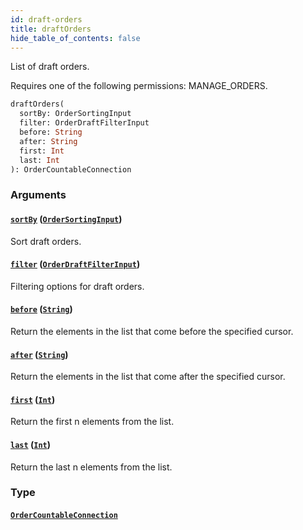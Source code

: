 ```yaml
---
id: draft-orders
title: draftOrders
hide_table_of_contents: false
---
```


List of draft orders.

Requires one of the following permissions: MANAGE_ORDERS.

```graphql
draftOrders(
  sortBy: OrderSortingInput
  filter: OrderDraftFilterInput
  before: String
  after: String
  first: Int
  last: Int
): OrderCountableConnection
```

### Arguments

#### [`sortBy`](#) ([`OrderSortingInput`](../../../developer/api-reference/inputs/order-sorting-input))

Sort draft orders.

#### [`filter`](#) ([`OrderDraftFilterInput`](../../../developer/api-reference/inputs/order-draft-filter-input))

Filtering options for draft orders.

#### [`before`](#) ([`String`](../../../developer/api-reference/scalars/string))

Return the elements in the list that come before the specified cursor.

#### [`after`](#) ([`String`](../../../developer/api-reference/scalars/string))

Return the elements in the list that come after the specified cursor.

#### [`first`](#) ([`Int`](../../../developer/api-reference/scalars/int))

Return the first n elements from the list.

#### [`last`](#) ([`Int`](../../../developer/api-reference/scalars/int))

Return the last n elements from the list.

### Type

#### [`OrderCountableConnection`](../../../developer/api-reference/objects/order-countable-connection)
